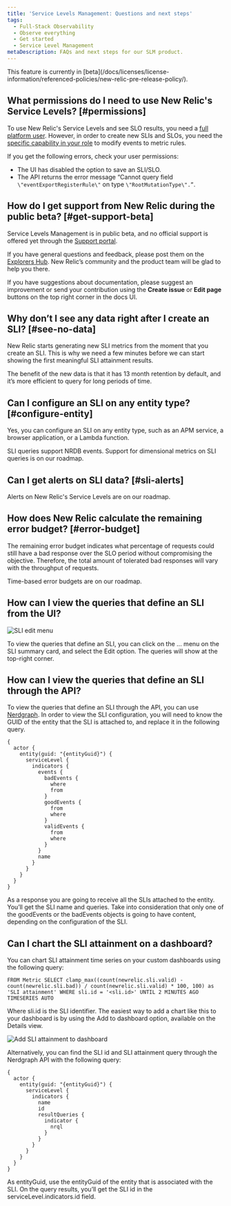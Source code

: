 ```yaml
---
title: 'Service Levels Management: Questions and next steps'
tags:
  - Full-Stack Observability
  - Observe everything
  - Get started
  - Service Level Management
metaDescription: FAQs and next steps for our SLM product.
---
```


<Callout title="BETA FEATURE">
This feature is currently in [beta](/docs/licenses/license-information/referenced-policies/new-relic-pre-release-policy/).
</Callout>

## What permissions do I need to use New Relic's Service Levels? [#permissions]

To use New Relic's Service Levels and see SLO results, you need a [full platform user](/docs/accounts/accounts-billing/new-relic-one-user-management/new-relic-one-user-model-understand-user-structure/#user-type). However, in order to create new SLIs and SLOs, you need the [specific capability in your role](/docs/accounts/accounts-billing/new-relic-one-user-management/new-relic-one-user-model-understand-user-structure/#capabilities) to modify events to metric rules.

If you get the following errors, check your user permissions:
* The UI has disabled the option to save an SLI/SLO.
* The API returns the error message “Cannot query field `\"eventExportRegisterRule\"` on type `\"RootMutationType\".”`.

## How do I get support from New Relic during the public beta? [#get-support-beta]

Service Levels Management is in public beta, and no official support is offered yet through the [Support portal](/docs/using-new-relic/welcome-new-relic/get-started/find-help-use-support-portal/).

If you have general questions and feedback, please post them on the [Explorers Hub](https://discuss.newrelic.com/). New Relic’s community and the product team will be glad to help you there.

If you have suggestions about documentation, please suggest an improvement or send your contribution using the **Create issue** or **Edit page** buttons on the top right corner in the docs UI.

## Why don’t I see any data right after I create an SLI? [#see-no-data]

New Relic starts generating new SLI metrics from the moment that you create an SLI. This is why we need a few minutes before we can start showing the first meaningful SLI attainment results.

The benefit of the new data is that it has 13 month retention by default, and it’s more efficient to query for long periods of time.

## Can I configure an SLI on any entity type? [#configure-entity]

Yes, you can configure an SLI on any entity type, such as an APM service, a browser application, or a Lambda function.

SLI queries support NRDB events. Support for dimensional metrics on SLI queries is on our roadmap.

## Can I get alerts on SLI data? [#sli-alerts]

Alerts on New Relic's Service Levels are on our roadmap.

## How does New Relic calculate the remaining error budget? [#error-budget]

The remaining error budget indicates what percentage of requests could still have a bad response over the SLO period without compromising the objective. Therefore, the total amount of tolerated bad responses will vary with the throughput of requests.

Time-based error budgets are on our roadmap.

## How can I view the queries that define an SLI from the UI?

![SLI edit menu](./images/slm_edit_menu_2.png "SLI edit menu.png")

To view the queries that define an  SLI, you can click on the ... menu on the SLI summary card, and select the Edit option. The queries will show at the top-right corner.

## How can I view the queries that define an SLI through the API?

To view the queries that define an SLI through the API, you can use [Nerdgraph](https://docs.newrelic.com/docs/apis/nerdgraph/get-started/introduction-new-relic-nerdgraph/). In order to view the SLI configuration, you will need to know the GUID of the entity that the SLI is attached to, and replace it in the following query.

```
{
  actor {
    entity(guid: "{entityGuid}") {
      serviceLevel {
        indicators {
          events {
            badEvents {
              where
              from
            }
            goodEvents {
              from
              where
            }
            validEvents {
              from
              where
            }
          }
          name
        }
      }
    }
  }
}
```

As a response you are going to receive all the SLIs attached to the entity. You’ll get the SLI name and queries. Take into consideration that only one of the goodEvents or the badEvents objects is going to have content,  depending on the configuration of the SLI.

## Can I chart the SLI attainment on a dashboard?

You can chart SLI attainment time series on your custom dashboards using the following query:

```
FROM Metric SELECT clamp_max((count(newrelic.sli.valid) - count(newrelic.sli.bad)) / count(newrelic.sli.valid) * 100, 100) as 'SLI attainment' WHERE sli.id = '<sli.id>' UNTIL 2 MINUTES AGO TIMESERIES AUTO
```

Where sli.id is the SLI identifier. The easiest way to add a chart like this to your dashboard is by using the Add to dashboard option, available on the Details view.

![Add SLI attainment to dashboard](./images/slm_add_to_dashboard.png "Add SLI attainment to dashboard.png")

Alternatively, you can find the SLI id and SLI attainment query through the Nerdgraph API with the following query:

```
{
  actor {
    entity(guid: "{entityGuid}") {
      serviceLevel {
        indicators {
          name
          id
          resultQueries {
            indicator {
              nrql
            }
          }
        }
      }
    }
  }
}
```

As entityGuid, use the entityGuid of the entity that is associated with the SLI. On the query results, you’ll get the SLI id in the serviceLevel.indicators.id field.
